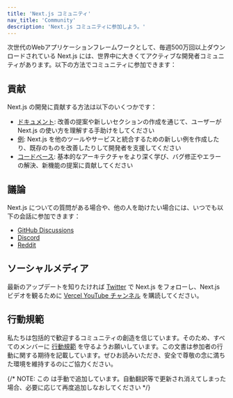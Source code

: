 ```yaml
---
title: 'Next.js コミュニティ'
nav_title: 'Community'
description: 'Next.js コミュニティに参加しよう。'
---
```


次世代のWebアプリケーションフレームワークとして、毎週500万回以上ダウンロードされている Next.js には、世界中に大きくてアクティブな開発者コミュニティがあります。以下の方法でコミュニティに参加できます：

## 貢献

Next.js の開発に貢献する方法は以下のいくつかです：

- [ドキュメント](/docs/community/contribution-guide): 改善の提案や新しいセクションの作成を通じて、ユーザーが Next.js の使い方を理解する手助けをしてください
- [例](https://github.com/vercel/next.js/tree/canary/contributing/examples): Next.js を他のツールやサービスと統合するための新しい例を作成したり、既存のものを改善したりして開発者を支援してください
- [コードベース](https://github.com/vercel/next.js/tree/canary/contributing/core): 基本的なアーキテクチャをより深く学び、バグ修正やエラーの解決、新機能の提案に貢献してください

## 議論

Next.js についての質問がある場合や、他の人を助けたい場合には、いつでも以下の会話に参加できます：

- [GitHub Discussions](https://github.com/vercel/next.js/discussions)
- [Discord](https://discord.com/invite/bUG2bvbtHy)
- [Reddit](https://www.reddit.com/r/nextjs)

## ソーシャルメディア

最新のアップデートを知りたければ [Twitter](https://x.com/nextjs) で Next.js をフォローし、Next.js ビデオを観るために [Vercel YouTube チャンネル](https://www.youtube.com/@VercelHQ) を購読してください。

## 行動規範

私たちは包括的で歓迎するコミュニティの創造を信じています。そのため、すべてのメンバーに [行動規範](https://github.com/vercel/next.js/blob/canary/CODE_OF_CONDUCT.md) を守るようお願いしています。この文書は参加者の行動に関する期待を記載しています。ぜひお読みいただき、安全で尊敬の念に満ちた環境を維持するのにご協力ください。

{/* NOTE: この <DocCardList /> は手動で追加しています。自動翻訳等で更新され消えてしまった場合、必要に応じて再度追加しなおしてください */}

<DocCardList />